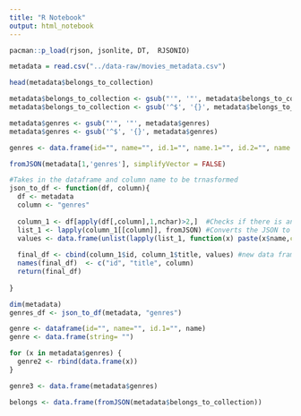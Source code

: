 ```yaml
---
title: "R Notebook"
output: html_notebook
---
```


```r
pacman::p_load(rjson, jsonlite, DT,  RJSONIO)
```

```r
metadata = read.csv("../data-raw/movies_metadata.csv")
```

```r
head(metadata$belongs_to_collection)
```

```r
metadata$belongs_to_collection <- gsub("'", '"', metadata$belongs_to_collection)
metadata$belongs_to_collection <- gsub('^$', '{}', metadata$belongs_to_collection)
```

```r
metadata$genres <- gsub("'", '"', metadata$genres)
metadata$genres <- gsub('^$', '{}', metadata$genres)
```

```r
genres <- data.frame(id="", name="", id.1="", name.1="", id.2="", name.2="", id.3="", name.3="")

fromJSON(metadata[1,'genres'], simplifyVector = FALSE)

```

```r
#Takes in the dataframe and column name to be trnasformed
json_to_df <- function(df, column){
  df <- metadata
  column <- "genres"
  
  column_1 <- df[apply(df[,column],1,nchar)>2,]  #Checks if there is an entry
  list_1 <- lapply(column_1[[column]], fromJSON) #Converts the JSON to a list
  values <- data.frame(unlist(lapply(list_1, function(x) paste(x$name,collapse = ",")))) #Collapsing all the values of the list as a key value pair
  
  final_df <- cbind(column_1$id, column_1$title, values) #new data frame with the key and values a s columns
  names(final_df)  <- c("id", "title", column)
  return(final_df)
  
}
```



```r
dim(metadata)
genres_df <- json_to_df(metadata, "genres")
```



```r
genre <- dataframe(id="", name="", id.1="", name)
genre <- data.frame(string= "")

for (x in metadata$genres) {
  genre2 <- rbind(data.frame(x))
}

genre3 <- data.frame(metadata$genres)

belongs <- data.frame(fromJSON(metadata$belongs_to_collection))
```

